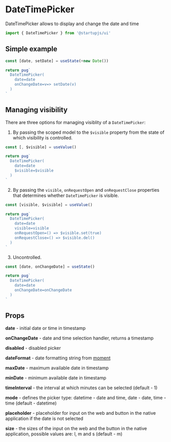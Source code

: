 
# DateTimePicker

DateTimePicker allows to display and change the date and time

```jsx
import { DateTimePicker } from '@startupjs/ui'
```

## Simple example

```jsx example
const [date, setDate] = useState(+new Date())

return pug`
  DateTimePicker(
    date=date
    onChangeDate=v=> setDate(v)
  )
`
```

## Managing visibility

There are three options for managing visiblity of a `DateTimePicker`:

1. By passing the scoped model to the `$visible` property from the state of which visibility is controlled.

```jsx example
const [, $visible] = useValue()

return pug`
  DateTimePicker(
    date=date
    $visible=$visible
  )
`
```

2. By passing the `visible`, `onRequestOpen` and `onRequestClose` properties that determines whether `DateTimePicker` is visible.

```jsx example
const [visible, $visible] = useValue()

return pug`
  DateTimePicker(
    date=date
    visible=visible
    onRequestOpen=() => $visible.set(true)
    onRequestClose=() => $visible.del()
  )
`
```

3. Uncontrolled.

```jsx example
const [date, onChangeDate] = useState()

return pug`
  DateTimePicker(
    date=date
    onChangeDate=onChangeDate
  )
`
```

## Props

**date** - initial date or time in timestamp

**onChangeDate** - date and time selection handler, returns a timestamp

**disabled** - disabled picker

**dateFormat** - date formatting string from [moment](https://momentjscom.readthedocs.io/en/latest/moment/04-displaying/01-format/)

**maxDate** - maximum available date in timestamp

**minDate** - minimum available date in timestamp

**timeInterval** - the interval at which minutes can be selected (default - 1)

**mode** - defines the picker type: datetime - date and time, date - date, time - time (default - datetime)

**placeholder** - placeholder for input on the web and button in the native application if the date is not selected

**size** - the sizes of the input on the web and the button in the native application, possible values are: l, m and s (default - m)

<Sandbox Component={DateTimePicker} block />
